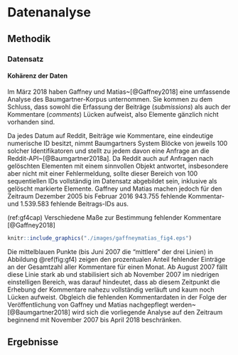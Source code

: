 \cleardoublepage
# Datenanalyse

## Methodik

### Datensatz

#### Kohärenz der Daten {#coherence}

Im März 2018 haben Gaffney und Matias~[@Gaffney2018] eine umfassende Analyse des Baumgartner-Korpus unternommen.
Sie kommen zu dem Schluss, dass sowohl die Erfassung der Beiträge (*submissions*) als auch der Kommentare (*comments*) Lücken aufweist, also Elemente gänzlich nicht vorhanden sind.

Da jedes Datum auf Reddit, Beiträge wie Kommentare, eine eindeutige numerische ID besitzt, nimmt Baumgartners System Blöcke von jeweils 100 solcher Identifikatoren und stellt zu jedem davon eine Anfrage an die Reddit-API~[@Baumgartner2018a].
Da Reddit auch auf Anfragen nach gelöschten Elementen mit einem sinnvollen Objekt antwortet, insbesondere aber nicht mit einer Fehlermeldung, sollte dieser Bereich von 100 sequentiellen IDs vollständig im Datensatz abgebildet sein, inklusive als gelöscht markierte Elemente.
Gaffney und Matias machen jedoch für den Zeitraum Dezember 2005 bis Februar 2016 943.755 fehlende Kommentar- und 1.539.583 fehlende Beitrags-IDs aus. 

(ref:gf4cap) Verschiedene Maße zur Bestimmung fehlender Kommentare [@Gaffney2018]
```r
knitr::include_graphics("./images/gaffneymatias_fig4.eps")
```

Die mittelblauen Punkte (bis Juni 2007 die "mittlere" der drei Linien) in Abbildung \@ref(fig:gf4) zeigen den prozentualen Anteil fehlender Einträge an der Gesamtzahl aller Kommentare für einen Monat.
Ab August 2007 fällt diese Linie stark ab und stabilisiert sich ab November 2007 im niedrigen einstelligen Bereich, was darauf hindeutet, dass ab diesem Zeitpunkt die Erhebung der Kommentare nahezu vollständig verläuft und kaum noch Lücken aufweist.
Obgleich die fehlenden Kommentardaten in der Folge der Veröffentlichung von Gaffney und Matias nachgepflegt werden~[@Baumgartner2018] wird sich die vorliegende Analyse auf den Zeitraum beginnend mit November 2007 bis April 2018 beschränken.

## Ergebnisse